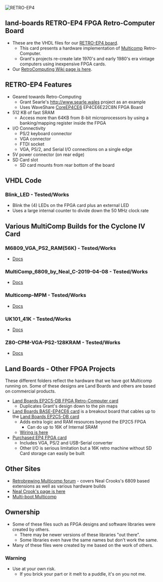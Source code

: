 <img src="http://land-boards.com/blwiki/images/7/7d/RETRO-EP4_Front-Back.jpg" alt="RETRO-EP4" title="RETRO-EP4" />

== land-boards RETRO-EP4 FPGA Retro-Computer Board ==

* These are the VHDL files for our [http://land-boards.com/blwiki/index.php?title=RETRO-EP4CE6 RETRO-EP4 board].
** This card presents a hardware implementation of [http://www.searle.wales Multicomp] Retro-Computer.
** Grant's projects re-create late 1970's and early 1980's era vintage computers using inexpensive FPGA cards.
* Our [http://land-boards.com/blwiki/index.php?title=RetroComputing RetroComputing Wiki page is here].

== RETRO-EP4 Features ==

* Geared towards Retro-Computing
** Grant Searle's http://www.searle.wales project as an example
** Uses WaveShare [https://www.waveshare.com/wiki/CoreEP4CE6 CoreEP4CE6] EP4CE6E22C8N FPGA Board
* 512 KB of fast SRAM
** Access more than 64KB from 8-bit microprocessors by using a banking/mapping register inside the FPGA
* I/O Connectivity
** PS/2 keyboard connector
** VGA connector
** FTDI socket
** VGA, PS/2, and Serial I/O connections on a single edge
* 5V power connector (on rear edge)
* SD Card slot
** SD card mounts from rear bottom of the board
	
== VHDL Code ==

=== Blink_LED - Tested/Works ===

* Blink the (4) LEDs on the FPGA card plus an external LED
* Uses a large internal counter to divide down the 50 MHz clock rate

== Various MultiComp Builds for the Cyclone IV Card ==

=== M6809_VGA_PS2_RAM(56K) - Tested/Works ===

* [https://github.com/douggilliland/MultiComp/blob/master/MultiComp_On_RETRO-EP4/M6809_VGA_PS2_RAM(56K)/ Docs]

=== MultiComp_6809_by_Neal_C-2019-04-08 - Tested/Works ===

* [https://github.com/douggilliland/MultiComp/tree/master/MultiComp_On_RETRO-EP4/MultiComp_6809_by_Neal_C-2019-04-08/ Docs]

=== Multicomp-MPM - Tested/Works ===

* [https://github.com/douggilliland/MultiComp/tree/master/MultiComp_On_RETRO-EP4/Multicomp-MPM Docs]

=== UK101_41K - Tested/Works ===

* [https://github.com/douggilliland/MultiComp/tree/master/MultiComp_On_RETRO-EP4/UK101_41K Docs]

=== Z80-CPM-VGA-PS2-128KRAM - Tested/Works ===

* [https://github.com/douggilliland/MultiComp/tree/master/MultiComp_On_RETRO-EP4/Z80-CPM-VGA-PS2-128KRAM Docs]

== Land Boards - Other FPGA Projects ==

These different folders reflect the hardware that we have got Multicomp running on. Some of these designs are Land Boards and others are based on commercial products.

* [http://land-boards.com/blwiki/index.php?title=EP2C5-DB Land Boards EP2C5-DB FPGA Retro-Computer card]
** Duplicates Grant's design down to the pin maps
* [http://land-boards.com/blwiki/index.php?title=BASE-EP4CE6 Land Boards BASE-EP4CE6 card] is a breakout board that cables up to the [http://land-boards.com/blwiki/index.php?title=EP2C5-DB Land Boards EP2C5-DB card]
** Adds extra logic and RAM resources beyond the EP2C5 FPGA
*** Can do up to 16K of Internal SRAM
** [http://land-boards.com/blwiki/index.php?title=Retro-Computer_Map_EP2_to_EP4_card Wiring is here]
* [http://land-boards.com/blwiki/index.php?title=Cyclone_IV_FPGA_EP4CE6E22C8N_Development_Board_USB_V2 Purchased EP4 FPGA card]
** Includes VGA, PS/2 and USB-Serial converter
** Other I/O is serious limitation but a 16K retro machine without SD Card storage can easily be built

== Other Sites ==

* [https://www.retrobrewcomputers.org/doku.php?id=boards:sbc:multicomp:start Retrobrewing Multicomp forum] - covers Neal Crooks's 6809 based extensions as well as various hardware builds
* [https://github.com/nealcrook/multicomp6809 Neal Crook's page is here]
* [https://www.retrobrewcomputers.org/doku.php?id=builderpages:rhkoolstar:mc-2g-1024 Multi-boot Multicomp]

== Ownership ==

* Some of these files such as FPGA designs and software libraries were created by others.
** There may be newer versions of these libraries "out there".
** Some libraries even have the same names but don't work the same.
* Many of these files were created by me based on the work of others.

=== Warning ===

* Use at your own risk.
** If you brick your part or it melt to a puddle, it's on you not me.
